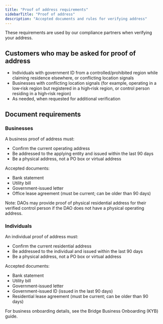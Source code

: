 ```yaml
---
title: "Proof of address requirements"
sidebarTitle: "Proof of address"
description: "Accepted documents and rules for verifying address"
---
```


These requirements are used by our compliance partners when verifying your address.

## Customers who may be asked for proof of address

- Individuals with government ID from a controlled/prohibited region while claiming residence elsewhere, or conflicting location signals
- Businesses with conflicting location signals (for example, operating in a low‑risk region but registered in a high‑risk region, or control person residing in a high‑risk region)
- As needed, when requested for additional verification

## Document requirements

### Businesses

A business proof of address must:

- Confirm the current operating address
- Be addressed to the applying entity and issued within the last 90 days
- Be a physical address, not a PO box or virtual address

Accepted documents:

- Bank statement
- Utility bill
- Government‑issued letter
- Office lease agreement (must be current; can be older than 90 days)

Note: DAOs may provide proof of physical residential address for their verified control person if the DAO does not have a physical operating address.

### Individuals

An individual proof of address must:

- Confirm the current residential address
- Be addressed to the individual and issued within the last 90 days
- Be a physical address, not a PO box or virtual address

Accepted documents:

- Bank statement
- Utility bill
- Government‑issued letter
- Government‑issued ID (issued in the last 90 days)
- Residential lease agreement (must be current; can be older than 90 days)

For business onboarding details, see the Bridge Business Onboarding (KYB) guide.


